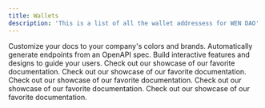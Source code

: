 ```yaml
---
title: Wallets
description: 'This is a list of all the wallet addressess for WEN DAO'
---
```


<CardGroup cols={1}>
  <Card
    title="wentokenorg.eth"
    href="https://mintlify.com/docs/settings/global"
  >
    Customize your docs to your company's colors and brands.
  </Card>
  <Card
    title="wentokendao.eth"
    href="https://mintlify.com/docs/api-playground/openapi"
  >
    Automatically generate endpoints from an OpenAPI spec.
  </Card>
  <Card
    title="wentokenstaking.eth"
    href="https://mintlify.com/docs/components/accordion"
  >
    Build interactive features and designs to guide your users.
  </Card>
  <Card
    title="wentokenairdrop.eth"
    href="https://mintlify.com/showcase"
  >
    Check out our showcase of our favorite documentation.
  </Card>
  <Card
    title="wentokenmarketing.eth"
    href="https://mintlify.com/showcase"
  >
    Check out our showcase of our favorite documentation.
  </Card>
  <Card
    title="wentokenmarketing.eth"
    href="https://mintlify.com/showcase"
  >
    Check out our showcase of our favorite documentation.
  </Card>
  <Card
    title="wentokenliquidity.eth"
    href="https://mintlify.com/showcase"
  >
    Check out our showcase of our favorite documentation.
  </Card>
  <Card
    title="wentokencex.eth"
    href="https://mintlify.com/showcase"
  >
    Check out our showcase of our favorite documentation.
  </Card>
</CardGroup>
